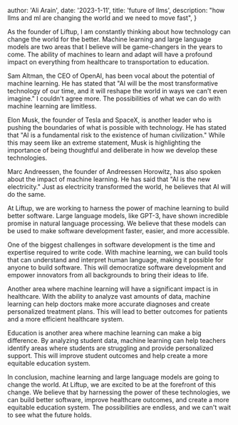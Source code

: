 
  author: 'Ali Arain',
  date: '2023-1-11',
  title: 'future of llms',
  description:
    "how llms and ml are changing the world and we need to move fast",
}


As the founder of Liftup, I am constantly thinking about how technology can change the world for the better. Machine learning and large language models are two areas that I believe will be game-changers in the years to come. The ability of machines to learn and adapt will have a profound impact on everything from healthcare to transportation to education.

Sam Altman, the CEO of OpenAI, has been vocal about the potential of machine learning. He has stated that "AI will be the most transformative technology of our time, and it will reshape the world in ways we can't even imagine." I couldn't agree more. The possibilities of what we can do with machine learning are limitless.

Elon Musk, the founder of Tesla and SpaceX, is another leader who is pushing the boundaries of what is possible with technology. He has stated that "AI is a fundamental risk to the existence of human civilization." While this may seem like an extreme statement, Musk is highlighting the importance of being thoughtful and deliberate in how we develop these technologies.

Marc Andreessen, the founder of Andreessen Horowitz, has also spoken about the impact of machine learning. He has said that "AI is the new electricity." Just as electricity transformed the world, he believes that AI will do the same.

At Liftup, we are working to harness the power of machine learning to build better software. Large language models, like GPT-3, have shown incredible promise in natural language processing. We believe that these models can be used to make software development faster, easier, and more accessible.

One of the biggest challenges in software development is the time and expertise required to write code. With machine learning, we can build tools that can understand and interpret human language, making it possible for anyone to build software. This will democratize software development and empower innovators from all backgrounds to bring their ideas to life.

Another area where machine learning will have a significant impact is in healthcare. With the ability to analyze vast amounts of data, machine learning can help doctors make more accurate diagnoses and create personalized treatment plans. This will lead to better outcomes for patients and a more efficient healthcare system.

Education is another area where machine learning can make a big difference. By analyzing student data, machine learning can help teachers identify areas where students are struggling and provide personalized support. This will improve student outcomes and help create a more equitable education system.

In conclusion, machine learning and large language models are going to change the world. At Liftup, we are excited to be at the forefront of this change. We believe that by harnessing the power of these technologies, we can build better software, improve healthcare outcomes, and create a more equitable education system. The possibilities are endless, and we can't wait to see what the future holds.
